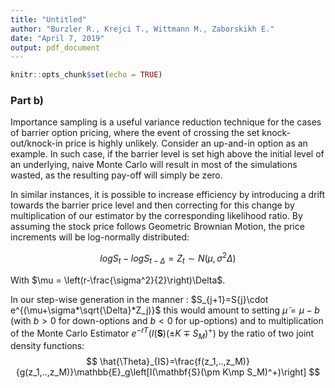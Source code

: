 ---
title: "Untitled"
author: "Burzler R., Krejci T., Wittmann M., Zaborskikh E."
date: "April 7, 2019"
output: pdf_document
---

```{r setup, include=FALSE}
knitr::opts_chunk$set(echo = TRUE)
```

### Part b)

Importance sampling is a useful variance reduction technique for the cases of barrier option pricing, where the event of crossing the set knock-out/knock-in price is highly unlikely. Consider an up-and-in option as an example. In such case, if the barrier level is set high above the initial level of an underlying, naive Monte Carlo will result in most of the simulations wasted, as the resulting pay-off will simply be zero.

In similar instances, it is possible to increase efficiency by introducing a drift towards the barrier price level and then correcting for this change by multiplication of our estimator by the corresponding likelihood ratio. By assuming the stock price follows Geometric Brownian Motion, the price increments will be log-normally distributed:

$$ logS_{t}-logS_{t-\Delta} = Z_t \sim N\left(\mu,\sigma^2\Delta\right) $$

With $\mu = \left(r-\frac{\sigma^2}{2}\right)\Delta$.

In our step-wise generation in the manner : $S_{j+1}=S{j}\cdot e^{(\mu+\sigma*\sqrt{\Delta}*Z_j)}$ this would amount to setting $\tilde{\mu}=\mu-b$ (with $b>0$ for down-options and $b<0$ for up-options) and to multiplication of the Monte Carlo Estimator $e^{-rT}(I(\mathbf{S})(\pm K\mp S_M)^+)$  \footnote{with $+K$ for put option and $-K$ for the call option} by the ratio of two joint density functions:
$$ \hat{\Theta}_{IS}=\frac{f(z_1,..,z_M)}{g(z_1,..,z_M)}\mathbb{E}_g\left[I(\mathbf{S}(\pm K\mp S_M)^+)\right] $$